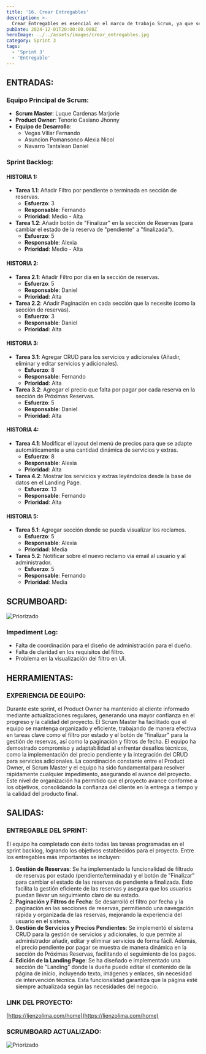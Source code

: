 ```yaml
---
title: '16. Crear Entregables'
description: >-
  Crear Entregables es esencial en el marco de trabajo Scrum, ya que se enfoca en la producción de incrementos funcionales y listos para su entrega al final de cada sprint. Estos entregables son el resultado de las historias de usuario completadas y las tareas asociadas, proporcionando valor tangible al cliente y retroalimentación temprana para posibles ajustes en el siguiente sprint.
pubDate: 2024-12-01T20:00:00.000Z
heroImage: ../../assets/images/crear_entregables.jpg
category: Sprint 3
tags:
  - 'Sprint 3'
  - 'Entregable'
---
```


## ENTRADAS:

### Equipo Principal de Scrum:

- **Scrum Master**: Luque Cardenas Marjorie
- **Product Owner**: Tenorio Casiano Jhonny
- **Equipo de Desarrollo**:
  - Vegas Villar Fernando
  - Asuncion Pomansonco Alexia Nicol
  - Navarro Tantalean Daniel

### Sprint Backlog:

#### HISTORIA 1:

- **Tarea 1.1**: Añadir Filtro por pendiente o terminada en sección de reservas.
  - **Esfuerzo**: 3
  - **Responsable**: Fernando
  - **Prioridad**: Medio - Alta
- **Tarea 1.2**: Añadir botón de "Finalizar" en la sección de Reservas (para cambiar el estado de la reserva de "pendiente" a "finalizada").
  - **Esfuerzo**: 5
  - **Responsable**: Alexia
  - **Prioridad**: Medio - Alta

#### HISTORIA 2:

- **Tarea 2.1**: Añadir Filtro por día en la sección de reservas.
  - **Esfuerzo**: 5
  - **Responsable**: Daniel
  - **Prioridad**: Alta
- **Tarea 2.2**: Añadir Paginación en cada sección que la necesite (como la sección de reservas).
  - **Esfuerzo**: 3
  - **Responsable**: Daniel
  - **Prioridad**: Alta

#### HISTORIA 3:

- **Tarea 3.1**: Agregar CRUD para los servicios y adicionales (Añadir, eliminar y editar servicios y adicionales).
  - **Esfuerzo**: 8
  - **Responsable**: Fernando
  - **Prioridad**: Alta
- **Tarea 3.2**: Agregar el precio que falta por pagar por cada reserva en la sección de Próximas Reservas.
  - **Esfuerzo**: 5
  - **Responsable**: Daniel
  - **Prioridad**: Alta

#### HISTORIA 4:

- **Tarea 4.1**: Modificar el layout del menú de precios para que se adapte automáticamente a una cantidad dinámica de servicios y extras.
  - **Esfuerzo**: 8
  - **Responsable**: Alexia
  - **Prioridad**: Alta
- **Tarea 4.2**: Mostrar los servicios y extras leyéndolos desde la base de datos en el Landing Page.
  - **Esfuerzo**: 13
  - **Responsable**: Fernando
  - **Prioridad**: Alta

#### HISTORIA 5:

- **Tarea 5.1**: Agregar sección donde se pueda visualizar los reclamos.
  - **Esfuerzo**: 5
  - **Responsable**: Alexia
  - **Prioridad**: Media
- **Tarea 5.2**: Notificar sobre el nuevo reclamo vía email al usuario y al administrador.
  - **Esfuerzo**: 5
  - **Responsable**: Fernando
  - **Prioridad**: Media

## SCRUMBOARD:

![Priorizado](../../assets/images/post13.2.jpg)

### Impediment Log:

- Falta de coordinación para el diseño de administración para el dueño.
- Falta de claridad en los requisitos del filtro.
- Problema en la visualización del filtro en UI.

## HERRAMIENTAS:

### EXPERIENCIA DE EQUIPO:

Durante este sprint, el Product Owner ha mantenido al cliente informado mediante actualizaciones regulares, generando una mayor confianza en el progreso y la calidad del proyecto. El Scrum Master ha facilitado que el equipo se mantenga organizado y eficiente, trabajando de manera efectiva en tareas clave como el filtro por estado y el botón de "finalizar" para la gestión de reservas, así como la paginación y filtros de fecha.
El equipo ha demostrado compromiso y adaptabilidad al enfrentar desafíos técnicos, como la implementación del precio pendiente y la integración del CRUD para servicios adicionales. La coordinación constante entre el Product Owner, el Scrum Master y el equipo ha sido fundamental para resolver rápidamente cualquier impedimento, asegurando el avance del proyecto.
Este nivel de organización ha permitido que el proyecto avance conforme a los objetivos, consolidando la confianza del cliente en la entrega a tiempo y la calidad del producto final.

## SALIDAS:

### ENTREGABLE DEL SPRINT:

El equipo ha completado con éxito todas las tareas programadas en el sprint backlog, logrando los objetivos establecidos para el proyecto. Entre los entregables más importantes se incluyen:

1. **Gestión de Reservas**: Se ha implementado la funcionalidad de filtrado de reservas por estado (pendiente/terminada) y el botón de "Finalizar" para cambiar el estado de las reservas de pendiente a finalizada. Esto facilita la gestión eficiente de las reservas y asegura que los usuarios puedan llevar un seguimiento claro de su estado.
2. **Paginación y Filtros de Fecha**: Se desarrolló el filtro por fecha y la paginación en las secciones de reservas, permitiendo una navegación rápida y organizada de las reservas, mejorando la experiencia del usuario en el sistema.
3. **Gestión de Servicios y Precios Pendientes**: Se implementó el sistema CRUD para la gestión de servicios y adicionales, lo que permite al administrador añadir, editar y eliminar servicios de forma fácil. Además, el precio pendiente por pagar se muestra de manera dinámica en la sección de Próximas Reservas, facilitando el seguimiento de los pagos.
4. **Edición de la Landing Page**: Se ha diseñado e implementado una sección de "Landing" donde la dueña puede editar el contenido de la página de inicio, incluyendo texto, imágenes y enlaces, sin necesidad de intervención técnica. Esta funcionalidad garantiza que la página esté siempre actualizada según las necesidades del negocio.

### LINK DEL PROYECTO:

[https://lienzolima.com/home](https://lienzolima.com/home)

### SCRUMBOARD ACTUALIZADO:

![Priorizado](../../assets/images/post13.1.png)
